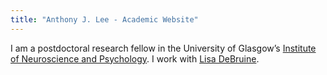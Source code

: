 ```yaml
---
title: "Anthony J. Lee - Academic Website"
---
```


I am a postdoctoral research fellow in the University of Glasgow's
[Institute of Neuroscience and Psychology](http://www.gla.ac.uk/researchinstitutes/neurosciencepsychology/).
I work with [Lisa DeBruine](http://www.gla.ac.uk/researchinstitutes/neurosciencepsychology/staff/lisadebruine/).
